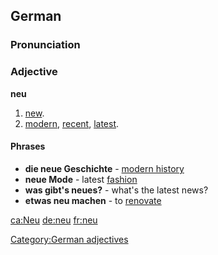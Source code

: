 ==German==
===Pronunciation===
{{IPA|[nɔy]}}
===Adjective===
'''neu'''
# [[new]].
# [[modern]], [[recent]], [[latest]].

====Phrases====
* '''die neue Geschichte''' - [[modern history]]
* '''neue Mode''' - latest [[fashion]]
* '''was gibt's neues?''' - what's the latest news?
* '''etwas neu machen''' - to [[renovate]]

[[Category:German adjectives]]

[[ca:Neu]]
[[de:neu]]
[[fr:neu]]
